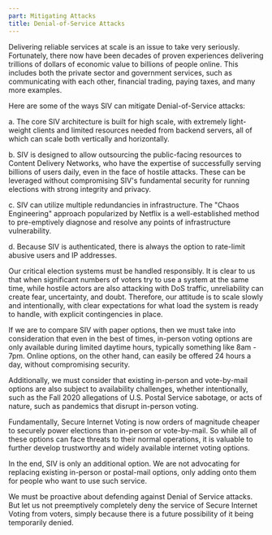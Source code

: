 ```yaml
---
part: Mitigating Attacks
title: Denial-of-Service Attacks
---
```


Delivering reliable services at scale is an issue to take very seriously. Fortunately, there now have been decades of proven experiences delivering trillions of dollars of economic value to billions of people online. This includes both the private sector and government services, such as communicating with each other, financial trading, paying taxes, and many more examples.

Here are some of the ways SIV can mitigate Denial-of-Service attacks:

<div style={{ marginLeft: 30}}>
a. The core SIV architecture is built for high scale, with extremely light-weight clients and limited resources needed from backend servers, all of which can scale both vertically and horizontally.

b. SIV is designed to allow outsourcing the public-facing resources to Content Delivery Networks, who have the expertise of successfully serving billions of users daily, even in the face of hostile attacks. These can be leveraged without compromising SIV's fundamental security for running elections with strong integrity and privacy.

c. SIV can utilize multiple redundancies in infrastructure. The "Chaos Engineering" approach popularized by Netflix is a well-established method to pre-emptively diagnose and resolve any points of infrastructure vulnerability.

d. Because SIV is authenticated, there is always the option to rate-limit abusive users and IP addresses.

</div>

Our critical election systems must be handled responsibly. It is clear to us that when significant numbers of voters try to use a system at the same time, while hostile actors are also attacking with DoS traffic, unreliability can create fear, uncertainty, and doubt. Therefore, our attitude is to scale slowly and intentionally, with clear expectations for what load the system is ready to handle, with explicit contingencies in place.

If we are to compare SIV with paper options, then we must take into consideration that even in the best of times, in-person voting options are only available during limited daytime hours, typically something like 8am - 7pm. Online options, on the other hand, can easily be offered 24 hours a day, without compromising security.

Additionally, we must consider that existing in-person and vote-by-mail options are also subject to availability challenges, whether intentionally, such as the Fall 2020 allegations of U.S. Postal Service sabotage, or acts of nature, such as pandemics that disrupt in-person voting.

Fundamentally, Secure Internet Voting is now orders of magnitude cheaper to securely power elections than in-person or vote-by-mail. So while all of these options can face threats to their normal operations, it is valuable to further develop trustworthy and widely available internet voting options.

In the end, SIV is only an additional option. We are not advocating for replacing existing in-person or postal-mail options, only adding onto them for people who want to use such service.

We must be proactive about defending against Denial of Service attacks. But let us not preemptively completely deny the service of Secure Internet Voting from voters, simply because there is a future possibility of it being temporarily denied.
